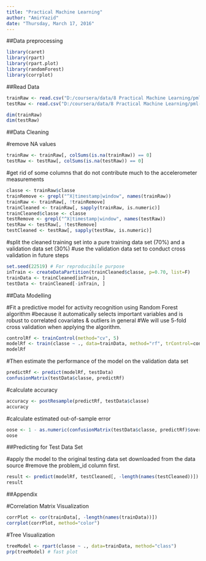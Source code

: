 ---
title: "Practical Machine Learning"
author: "AmirYazid"
date: "Thursday, March 17, 2016"
---
##Data preprocessing
```{r}
library(caret)
library(rpart)
library(rpart.plot)
library(randomForest)
library(corrplot)
```

##Read Data
```{r}
trainRaw <- read.csv("D:/coursera/data/8 Practical Machine Learning/pml-training.csv")
testRaw <- read.csv("D:/coursera/data/8 Practical Machine Learning/pml-testing.csv")

dim(trainRaw)
dim(testRaw)
```

##Data Cleaning

#remove NA values
```{r}
trainRaw <- trainRaw[, colSums(is.na(trainRaw)) == 0] 
testRaw <- testRaw[, colSums(is.na(testRaw)) == 0] 
```

#get rid of some columns that do not contribute much to the accelerometer measurements
```{r}
classe <- trainRaw$classe
trainRemove <- grepl("^X|timestamp|window", names(trainRaw))
trainRaw <- trainRaw[, !trainRemove]
trainCleaned <- trainRaw[, sapply(trainRaw, is.numeric)]
trainCleaned$classe <- classe
testRemove <- grepl("^X|timestamp|window", names(testRaw))
testRaw <- testRaw[, !testRemove]
testCleaned <- testRaw[, sapply(testRaw, is.numeric)]
```

#split the cleaned training set into a pure training data set (70%) and a validation data set (30%)
#use the validation data set to conduct cross validation in future steps
```{r}
set.seed(22519) # For reproducibile purpose
inTrain <- createDataPartition(trainCleaned$classe, p=0.70, list=F)
trainData <- trainCleaned[inTrain, ]
testData <- trainCleaned[-inTrain, ]
```

##Data Modelling

#Fit a predictive model for activity recognition using Random Forest algorithm 
#because it automatically selects important variables and is robust to correlated covariates & outliers in general
#We will use 5-fold cross validation when applying the algorithm.

```{r}
controlRf <- trainControl(method="cv", 5)
modelRf <- train(classe ~ ., data=trainData, method="rf", trControl=controlRf, ntree=250)
modelRf
```

#Then estimate the performance of the model on the validation data set

```{r}
predictRf <- predict(modelRf, testData)
confusionMatrix(testData$classe, predictRf)
```

#calculate accuracy

```{r}
accuracy <- postResample(predictRf, testData$classe)
accuracy
```

#calculate estimated out-of-sample error

```{r}
oose <- 1 - as.numeric(confusionMatrix(testData$classe, predictRf)$overall[1])
oose
```

##Predicting for Test Data Set

#apply the model to the original testing data set downloaded from the data source
#remove the problem_id column first.

```{r}
result <- predict(modelRf, testCleaned[, -length(names(testCleaned))])
result
```


##Appendix

#Correlation Matrix Visualization

```{r}
corrPlot <- cor(trainData[, -length(names(trainData))])
corrplot(corrPlot, method="color")
```
	
	
#Tree Visualization

```{r}
treeModel <- rpart(classe ~ ., data=trainData, method="class")
prp(treeModel) # fast plot
```
